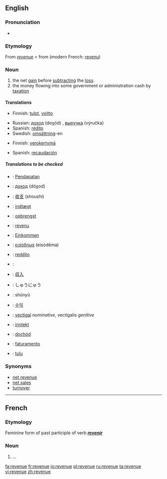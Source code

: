==English==

===Pronunciation===
*{{audio|en-us-revenue.ogg|Audio (US)}}

===Etymology===
From {{MF.}} ''[[#French|revenue]]'' < from {{OF.}} (modern French: [[revenu]])

===Noun===
{{wikipedia}}
{{en-noun}}

# the net [[gain]] before [[subtract]]ing the [[loss]].
# the money flowing into some government or administration cash by [[taxation]]

====Translations====
{{trans-top|the net gain before subtracting the loss}}
*Finnish: [[tulot]], [[voitto]]
{{trans-mid}}
*Russian: [[доход]] (doχód) {{m}}, [[выручка]] (výručka) {{f}}
*Spanish: [[rédito]]
*Swedish: [[omsättning]]-en
{{trans-bottom}}

{{trans-top|the money flowing into some government or administration cash by taxation}}
*Finnish: [[verokertymä]]
{{trans-mid}}
*Spanish: [[recaudación]]
{{trans-bottom}}

=====Translations to be checked=====
{{checktrans}}
{{top}}
*{{ttbc|Malay}}: [[Pendapatan]]
*{{ttbc|Bulgarian}}: [[доход]] (dóχod) {{m}}
*{{ttbc|Chinese}}: [[收支]] (shouzhi)
*{{ttbc|Danish}}: [[indtægt]]
*{{ttbc|Dutch}}: [[opbrengst]]
*{{ttbc|French}}: [[revenu]]
*{{ttbc|German}}: [[Einkommen]]
*{{ttbc|Greek}}: [[εισόδημα]] (eisódēma)
*{{ttbc|Italian}}: [[reddito]]
*{{ttbc|Japanese}}: 
{{mid}}
*{{ttbc|*kanji}}: [[収入]]
*{{ttbc|*hiragana}}: しゅうにゅう
*{{ttbc|*romaji}}: shūnyū
*{{ttbc|Korean}}: [[수익]]
*{{ttbc|Latin}}: [[vectigal]] ''nominative'', vectigalis ''genitive''
*{{ttbc|Norwegian}}: [[inntekt]]
*{{ttbc|Polish}}: [[dochód]]
*{{ttbc|Portuguese}}: [[faturamento]]
*{{ttbc|Estonian}}: [[tulu]]
{{bottom}}

===Synonyms===
*[[net revenue]]
*[[net sales]]
*[[turnover]]

----

==French==
===Etymology===
Feminine form of past participle of verb '''''[[revenir]]'''''

===Noun===
{{fr-noun|f}}
#...

[[fa:revenue]]
[[fr:revenue]]
[[io:revenue]]
[[pl:revenue]]
[[ru:revenue]]
[[ta:revenue]]
[[vi:revenue]]
[[zh:revenue]]